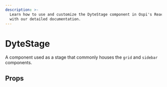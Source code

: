 ```yaml
---
description: >-
  Learn how to use and customize the DyteStage component in Ospi's React UI Kit
  with our detailed documentation.
---
```


# DyteStage

A component used as a stage that commonly houses
the `grid` and `sidebar` components.

## Props

<PropsTable of="dyte-stage" />

<head>
  <title>React UI Kit DyteStage</title>
</head>
